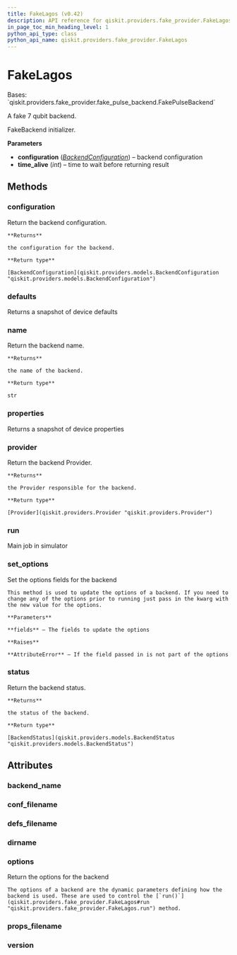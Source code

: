 ```yaml
---
title: FakeLagos (v0.42)
description: API reference for qiskit.providers.fake_provider.FakeLagos in qiskit v0.42
in_page_toc_min_heading_level: 1
python_api_type: class
python_api_name: qiskit.providers.fake_provider.FakeLagos
---
```


# FakeLagos

<Class id="qiskit.providers.fake_provider.FakeLagos" isDedicatedPage={true} github="https://github.com/qiskit/qiskit/tree/stable/0.23/qiskit/providers/fake_provider/backends/lagos/fake_lagos.py" signature="FakeLagos" modifiers="class">
  Bases: `qiskit.providers.fake_provider.fake_pulse_backend.FakePulseBackend`

  A fake 7 qubit backend.

  FakeBackend initializer.

  **Parameters**

  *   **configuration** ([*BackendConfiguration*](qiskit.providers.models.BackendConfiguration "qiskit.providers.models.BackendConfiguration")) – backend configuration
  *   **time\_alive** (*int*) – time to wait before returning result

  ## Methods

  <span id="qiskit-providers-fake-provider-fakelagos-configuration" />

  ### configuration

  <Function id="qiskit.providers.fake_provider.FakeLagos.configuration" signature="FakeLagos.configuration()">
    Return the backend configuration.

    **Returns**

    the configuration for the backend.

    **Return type**

    [BackendConfiguration](qiskit.providers.models.BackendConfiguration "qiskit.providers.models.BackendConfiguration")
  </Function>

  <span id="qiskit-providers-fake-provider-fakelagos-defaults" />

  ### defaults

  <Function id="qiskit.providers.fake_provider.FakeLagos.defaults" signature="FakeLagos.defaults()">
    Returns a snapshot of device defaults
  </Function>

  <span id="qiskit-providers-fake-provider-fakelagos-name" />

  ### name

  <Function id="qiskit.providers.fake_provider.FakeLagos.name" signature="FakeLagos.name()">
    Return the backend name.

    **Returns**

    the name of the backend.

    **Return type**

    str
  </Function>

  <span id="qiskit-providers-fake-provider-fakelagos-properties" />

  ### properties

  <Function id="qiskit.providers.fake_provider.FakeLagos.properties" signature="FakeLagos.properties()">
    Returns a snapshot of device properties
  </Function>

  <span id="qiskit-providers-fake-provider-fakelagos-provider" />

  ### provider

  <Function id="qiskit.providers.fake_provider.FakeLagos.provider" signature="FakeLagos.provider()">
    Return the backend Provider.

    **Returns**

    the Provider responsible for the backend.

    **Return type**

    [Provider](qiskit.providers.Provider "qiskit.providers.Provider")
  </Function>

  <span id="qiskit-providers-fake-provider-fakelagos-run" />

  ### run

  <Function id="qiskit.providers.fake_provider.FakeLagos.run" signature="FakeLagos.run(run_input, **kwargs)">
    Main job in simulator
  </Function>

  <span id="qiskit-providers-fake-provider-fakelagos-set-options" />

  ### set\_options

  <Function id="qiskit.providers.fake_provider.FakeLagos.set_options" signature="FakeLagos.set_options(**fields)">
    Set the options fields for the backend

    This method is used to update the options of a backend. If you need to change any of the options prior to running just pass in the kwarg with the new value for the options.

    **Parameters**

    **fields** – The fields to update the options

    **Raises**

    **AttributeError** – If the field passed in is not part of the options
  </Function>

  <span id="qiskit-providers-fake-provider-fakelagos-status" />

  ### status

  <Function id="qiskit.providers.fake_provider.FakeLagos.status" signature="FakeLagos.status()">
    Return the backend status.

    **Returns**

    the status of the backend.

    **Return type**

    [BackendStatus](qiskit.providers.models.BackendStatus "qiskit.providers.models.BackendStatus")
  </Function>

  ## Attributes

  ### backend\_name

  <Attribute id="qiskit.providers.fake_provider.FakeLagos.backend_name" attributeValue="'fake_lagos'" />

  ### conf\_filename

  <Attribute id="qiskit.providers.fake_provider.FakeLagos.conf_filename" attributeValue="'conf_lagos.json'" />

  ### defs\_filename

  <Attribute id="qiskit.providers.fake_provider.FakeLagos.defs_filename" attributeValue="'defs_lagos.json'" />

  ### dirname

  <Attribute id="qiskit.providers.fake_provider.FakeLagos.dirname" attributeValue="'/home/runner/work/qiskit/qiskit/.tox/docs/lib/python3.8/site-packages/qiskit/providers/fake_provider/backends/lagos'" />

  ### options

  <Attribute id="qiskit.providers.fake_provider.FakeLagos.options">
    Return the options for the backend

    The options of a backend are the dynamic parameters defining how the backend is used. These are used to control the [`run()`](qiskit.providers.fake_provider.FakeLagos#run "qiskit.providers.fake_provider.FakeLagos.run") method.
  </Attribute>

  ### props\_filename

  <Attribute id="qiskit.providers.fake_provider.FakeLagos.props_filename" attributeValue="'props_lagos.json'" />

  ### version

  <Attribute id="qiskit.providers.fake_provider.FakeLagos.version" attributeValue="1" />
</Class>

